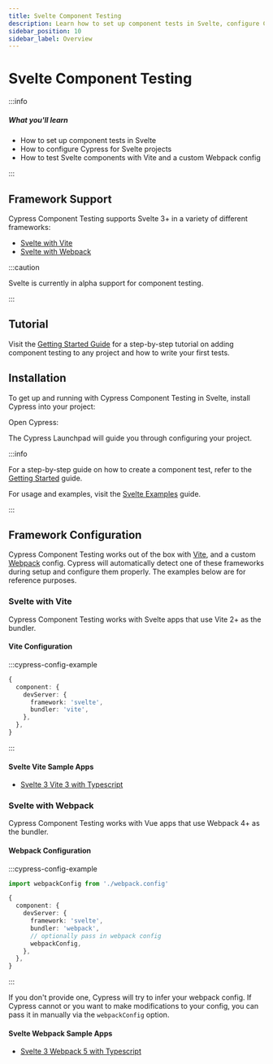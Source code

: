 ```yaml
---
title: Svelte Component Testing
description: Learn how to set up component tests in Svelte, configure Cypress for Svelte projects, and test Svelte components with Vite and a custom Webpack config.
sidebar_position: 10
sidebar_label: Overview
---
```


<ProductHeading product="app" />

# Svelte Component Testing

:::info

##### <Icon name="question-circle" color="#4BBFD2" /> What you'll learn

- How to set up component tests in Svelte
- How to configure Cypress for Svelte projects
- How to test Svelte components with Vite and a custom Webpack config

:::

## Framework Support

Cypress Component Testing supports Svelte 3+ in a variety of different
frameworks:

- [Svelte with Vite](#Svelte-with-Vite)
- [Svelte with Webpack](#Svelte-with-Webpack)

:::caution

Svelte is currently in alpha support for component testing.

:::

## Tutorial

Visit the
[Getting Started Guide](/app/component-testing/get-started) for a
step-by-step tutorial on adding component testing to any project and how to write your first tests.

## Installation

To get up and running with Cypress Component Testing in Svelte, install Cypress
into your project:

<CypressInstallCommands />

Open Cypress:

<CypressOpenCommands />

<DocsImage
  src="/img/app/component-testing/select-test-type.jpg"
  caption="Choose Component Testing"
/>

The Cypress Launchpad will guide you through configuring your project.

:::info

For a step-by-step guide on how to create a component test, refer to the
[Getting Started](/app/component-testing/get-started) guide.

For usage and examples, visit the
[Svelte Examples](/app/component-testing/svelte/examples) guide.

:::

## Framework Configuration

Cypress Component Testing works out of the box with [Vite](https://vitejs.dev/),
and a custom [Webpack](https://webpack.js.org/) config. Cypress will
automatically detect one of these frameworks during setup and configure them
properly. The examples below are for reference purposes.

### Svelte with Vite

Cypress Component Testing works with Svelte apps that use Vite 2+ as the
bundler.

#### Vite Configuration

:::cypress-config-example

```ts
{
  component: {
    devServer: {
      framework: 'svelte',
      bundler: 'vite',
    },
  },
}
```

:::

#### Svelte Vite Sample Apps

- [Svelte 3 Vite 3 with Typescript](https://github.com/cypress-io/cypress-component-testing-apps/tree/main/svelte-vite-ts)

### Svelte with Webpack

Cypress Component Testing works with Vue apps that use Webpack 4+ as the
bundler.

#### Webpack Configuration

:::cypress-config-example

```ts
import webpackConfig from './webpack.config'
```

```ts
{
  component: {
    devServer: {
      framework: 'svelte',
      bundler: 'webpack',
      // optionally pass in webpack config
      webpackConfig,
    },
  },
}
```

:::

If you don't provide one, Cypress will try to infer your webpack config. If
Cypress cannot or you want to make modifications to your config, you can pass it
in manually via the `webpackConfig` option.

#### Svelte Webpack Sample Apps

- [Svelte 3 Webpack 5 with Typescript](https://github.com/cypress-io/cypress-component-testing-apps/tree/main/svelte-webpack-ts)
